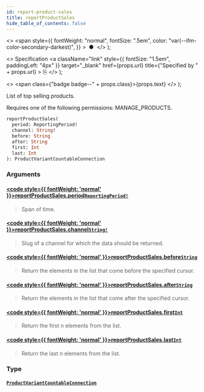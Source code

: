 ```yaml
---
id: report-product-sales
title: reportProductSales
hide_table_of_contents: false
---
```


  <>
    <span
      style={{
        fontWeight: "normal",
        fontSize: ".5em",
        color: "var(--ifm-color-secondary-darkest)",
      }}
    >
      &nbsp;●&nbsp;
    </span>
  </>
);

  <>
    Specification
    <a
      className="link"
      style={{ fontSize: "1.5em", paddingLeft: "4px" }}
      target="\_blank"
      href={props.url}
      title={"Specified by " + props.url}
    >
      ⎘
    </a>
  </>
);

  <>
    <span class={"badge badge--" + props.class}>{props.text}</span>
  </>
);

List of top selling products.

Requires one of the following permissions: MANAGE_PRODUCTS.

```graphql
reportProductSales(
  period: ReportingPeriod!
  channel: String!
  before: String
  after: String
  first: Int
  last: Int
): ProductVariantCountableConnection
```

### Arguments

#### [<code style={{ fontWeight: 'normal' }}>reportProductSales.<b>period</b></code>](#)<Bullet />[`ReportingPeriod!`](../../../developer/api-reference/enums/reporting-period) <Badge class="secondary" text="non-null"/> <Badge class="secondary" text="enum"/>

> Span of time.

#### [<code style={{ fontWeight: 'normal' }}>reportProductSales.<b>channel</b></code>](#)<Bullet />[`String!`](../../../developer/api-reference/scalars/string) <Badge class="secondary" text="non-null"/> <Badge class="secondary" text="scalar"/>

> Slug of a channel for which the data should be returned.

#### [<code style={{ fontWeight: 'normal' }}>reportProductSales.<b>before</b></code>](#)<Bullet />[`String`](../../../developer/api-reference/scalars/string) <Badge class="secondary" text="scalar"/>

> Return the elements in the list that come before the specified cursor.

#### [<code style={{ fontWeight: 'normal' }}>reportProductSales.<b>after</b></code>](#)<Bullet />[`String`](../../../developer/api-reference/scalars/string) <Badge class="secondary" text="scalar"/>

> Return the elements in the list that come after the specified cursor.

#### [<code style={{ fontWeight: 'normal' }}>reportProductSales.<b>first</b></code>](#)<Bullet />[`Int`](../../../developer/api-reference/scalars/int) <Badge class="secondary" text="scalar"/>

> Return the first n elements from the list.

#### [<code style={{ fontWeight: 'normal' }}>reportProductSales.<b>last</b></code>](#)<Bullet />[`Int`](../../../developer/api-reference/scalars/int) <Badge class="secondary" text="scalar"/>

> Return the last n elements from the list.

### Type

#### [`ProductVariantCountableConnection`](../../../developer/api-reference/objects/product-variant-countable-connection) <Badge class="secondary" text="object"/>

>
